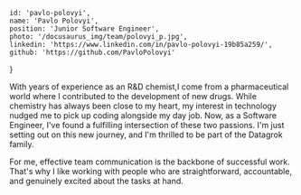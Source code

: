 <!-- markdownlint-disable first-line-h1 -->


    id: 'pavlo-polovyi',
    name: 'Pavlo Polovyi',
    position: 'Junior Software Engineer',
    photo: '/docusaurus_img/team/polovyi_p.jpg',
    linkedin: 'https://www.linkedin.com/in/pavlo-polovyi-19b85a259/',
    github: 'https://github.com/PavloPolovyi'
}

<Card meta={meta}>

With years of experience as an R&D chemist,I come from a pharmaceutical world where I contributed to the development of new drugs. While chemistry has always been close to my heart, my interest in technology nudged me to pick up coding alongside my day job. Now, as a Software Engineer, I've found a fulfilling intersection of these two passions. I'm just setting out on this new journey, and I'm thrilled to be part of the Datagrok family.

For me, effective team communication is the backbone of successful work. That's why I like working with people who are straightforward, accountable, and genuinely excited about the tasks at hand.
</Card>
